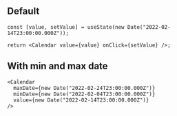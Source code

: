 


## Default

<Preview>
  <DemoCalendar />
</Preview>

```tsx
const [value, setValue] = useState(new Date("2022-02-14T23:00:00.000Z"));

return <Calendar value={value} onClick={setValue} />;
```

## With min and max date

<Preview isInteractive={false}>
  <Calendar
    maxDate={new Date("2022-02-24T23:00:00.000Z")}
    minDate={new Date("2022-02-04T23:00:00.000Z")}
    value={new Date("2022-02-14T23:00:00.000Z")}
  />
</Preview>

```tsx
<Calendar
  maxDate={new Date("2022-02-24T23:00:00.000Z")}
  minDate={new Date("2022-02-04T23:00:00.000Z")}
  value={new Date("2022-02-14T23:00:00.000Z")}
/>
```
